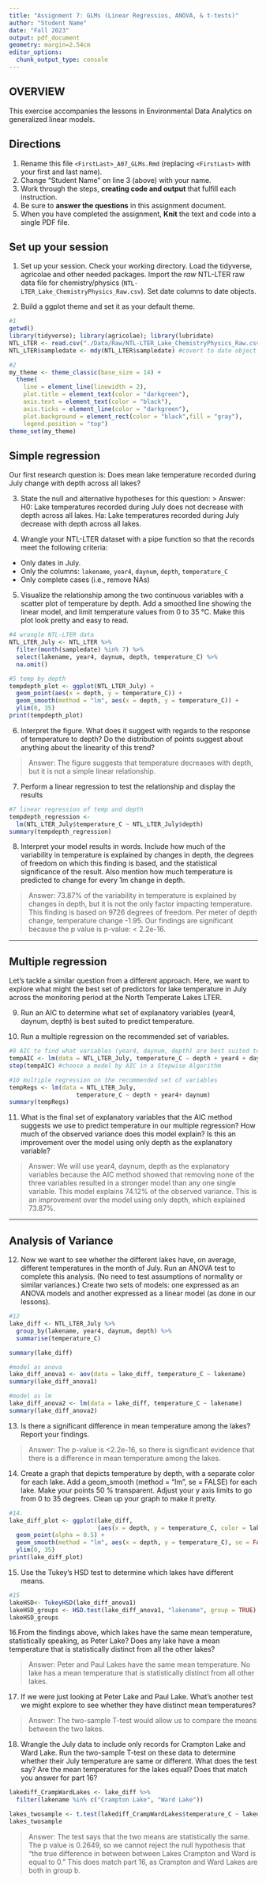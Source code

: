 ```yaml
---
title: "Assignment 7: GLMs (Linear Regressios, ANOVA, & t-tests)"
author: "Student Name"
date: "Fall 2023"
output: pdf_document
geometry: margin=2.54cm
editor_options: 
  chunk_output_type: console
---
```


## OVERVIEW

This exercise accompanies the lessons in Environmental Data Analytics on generalized linear models. 

## Directions
1. Rename this file `<FirstLast>_A07_GLMs.Rmd` (replacing `<FirstLast>` with your first and last name).
2. Change "Student Name" on line 3 (above) with your name.
3. Work through the steps, **creating code and output** that fulfill each instruction.
4. Be sure to **answer the questions** in this assignment document.
5. When you have completed the assignment, **Knit** the text and code into a single PDF file.


## Set up your session 
1. Set up your session. Check your working directory. Load the tidyverse, agricolae and other needed packages. Import the *raw* NTL-LTER raw data file for chemistry/physics (`NTL-LTER_Lake_ChemistryPhysics_Raw.csv`). Set date columns to date objects.

2. Build a ggplot theme and set it as your default theme.
```r
#1
getwd()
library(tidyverse); library(agricolae); library(lubridate)
NTL_LTER <- read.csv("./Data/Raw/NTL-LTER_Lake_ChemistryPhysics_Raw.csv")
NTL_LTER$sampledate <- mdy(NTL_LTER$sampledate) #covert to date object
```

``` r
#2
my_theme <- theme_classic(base_size = 14) +
  theme(
    line = element_line(linewidth = 2),
    plot.title = element_text(color = "darkgreen"),
    axis.text = element_text(color = "black"),
    axis.ticks = element_line(color = "darkgreen"),
    plot.background = element_rect(color = "black",fill = "gray"),
    legend.position = "top")
theme_set(my_theme)

```

## Simple regression
Our first research question is: Does mean lake temperature recorded during July change with depth across all lakes?

3. State the null and alternative hypotheses for this question:
> Answer:
H0: Lake temperatures recorded during July does not decrease with depth across all lakes.
Ha: Lake temperatures recorded during July decrease with depth across all lakes.

4.  Wrangle your NTL-LTER dataset with a pipe function so that the records meet the following criteria: 
 * Only dates in July. 
 * Only the columns: `lakename`, `year4`, `daynum`, `depth`, `temperature_C`
 * Only complete cases (i.e., remove NAs)

5. Visualize the relationship among the two continuous variables with a scatter plot of temperature by depth. Add a smoothed line showing the linear model, and limit temperature values from 0 to 35 °C. Make this plot look pretty and easy to read.

```r
#4 wrangle NTL-LTER data
NTL_LTER_July <- NTL_LTER %>%
  filter(month(sampledate) %in% 7) %>%
  select(lakename, year4, daynum, depth, temperature_C) %>%
  na.omit()

#5 temp by depth
tempdepth_plot <- ggplot(NTL_LTER_July) +
  geom_point(aes(x = depth, y = temperature_C)) +
  geom_smooth(method = "lm", aes(x = depth, y = temperature_C)) +
  ylim(0, 35)
print(tempdepth_plot)

```


6. Interpret the figure. What does it suggest with regards to the response of temperature to depth? Do the distribution of points suggest about anything about the linearity of this trend?

> Answer: The figure suggests that temperature decreases with depth, but it is not a simple linear relationship.


7. Perform a linear regression to test the relationship and display the results

```r
#7 linear regression of temp and depth
tempdepth_regression <-
  lm(NTL_LTER_July$temperature_C ~ NTL_LTER_July$depth)
summary(tempdepth_regression)

```

8. Interpret your model results in words. Include how much of the variability in temperature is explained by changes in depth, the degrees of freedom on which this finding is based, and the statistical significance of the result. Also mention how much temperature is predicted to change for every 1m change in depth. 

> Answer: 73.87% of the variability in temperature is explained by changes in depth, but it is not the only factor impacting temperature. This finding is based on 9726 degrees of freedom. Per meter of depth change, temperature change -1.95. Our findings are significant because the p value is p-value: < 2.2e-16.

---

## Multiple regression
Let's tackle a similar question from a different approach. Here, we want to explore what might the best set of predictors for lake temperature in July across the monitoring period at the North Temperate Lakes LTER. 

9. Run an AIC to determine what set of explanatory variables (year4, daynum, depth) is best suited to predict temperature.

10. Run a multiple regression on the recommended set of variables. 

```r
#9 AIC to find what variables (year4, daynum, depth) are best suited to find temp
tempAIC <- lm(data = NTL_LTER_July, temperature_C ~ depth + year4 + daynum)
step(tempAIC) #choose a model by AIC in a Stepwise Algorithm

#10 multiple regression on the recommended set of variables
tempRegs <- lm(data = NTL_LTER_July, 
                   temperature_C ~ depth + year4+ daynum)
summary(tempRegs)

```

11. What is the final set of explanatory variables that the AIC method suggests we use to predict temperature in our multiple regression? How much of the observed variance does this model explain? Is this an improvement over the model using only depth as the explanatory variable?

> Answer: We will use year4, daynum, depth as the explanatory variables because the AIC method showed that removing none of the three variables resulted in a stronger model than any one single variable. This model explains 74.12% of the observed variance. This is an improvement over the model using only depth, which explained 73.87%.

---
## Analysis of Variance

12. Now we want to see whether the different lakes have, on average, different temperatures in the month of July. Run an ANOVA test to complete this analysis. (No need to test assumptions of normality or similar variances.) Create two sets of models: one expressed as an ANOVA models and another expressed as a linear model (as done in our lessons).

```r
#12
lake_diff <- NTL_LTER_July %>%
  group_by(lakename, year4, daynum, depth) %>%
  summarise(temperature_C)

summary(lake_diff)

#model as anova
lake_diff_anova1 <- aov(data = lake_diff, temperature_C ~ lakename)
summary(lake_diff_anova1)

#model as lm
lake_diff_anova2 <- lm(data = lake_diff, temperature_C ~ lakename)
summary(lake_diff_anova2)

```

13. Is there a significant difference in mean temperature among the lakes? Report your findings. 

> Answer: The p-value is <2.2e-16, so there is significant evidence that there is a difference in mean temperature among the lakes.

14. Create a graph that depicts temperature by depth, with a separate color for each lake. Add a geom_smooth (method = "lm", se = FALSE) for each lake. Make your points 50 % transparent. Adjust your y axis limits to go from 0 to 35 degrees. Clean up your graph to make it pretty. 

```r
#14.
lake_diff_plot <- ggplot(lake_diff,
                         (aes(x = depth, y = temperature_C, color = lakename))) +
  geom_point(alpha = 0.5) + 
  geom_smooth(method = "lm", aes(x = depth, y = temperature_C), se = FALSE) +
  ylim(0, 35)
print(lake_diff_plot)

```

15. Use the Tukey's HSD test to determine which lakes have different means.

```r
#15
lakeHSD<- TukeyHSD(lake_diff_anova1)
lakeHSD_groups <- HSD.test(lake_diff_anova1, "lakename", group = TRUE)
lakeHSD_groups

```

16.From the findings above, which lakes have the same mean temperature, statistically speaking, as Peter Lake? Does any lake have a mean temperature that is statistically distinct from all the other lakes?

>Answer: Peter and Paul Lakes have the same mean temperature. No lake has a mean temperature that is statistically distinct from all other lakes.

17. If we were just looking at Peter Lake and Paul Lake. What's another test we might explore to see whether they have distinct mean temperatures? 

>Answer: The two-sample T-test would allow us to compare the means between the two lakes.

18. Wrangle the July data to include only records for Crampton Lake and Ward Lake. Run the two-sample T-test on these data to determine whether their July temperature are same or different. What does the test say? Are the mean temperatures for the lakes equal? Does that match you answer for part 16?

```r
lakediff_CrampWardLakes <- lake_diff %>%
  filter(lakename %in% c("Crampton Lake", "Ward Lake"))

lakes_twosample <- t.test(lakediff_CrampWardLakes$temperature_C ~ lakediff_CrampWardLakes$lakename)
lakes_twosample
```

>Answer: The test says that the two means are statistically the same. The p value is 0.2649, so we cannot reject the null hypothesis that "the true difference in between between Lakes Crampton and Ward is equal to 0." This does match part 16, as Crampton and Ward Lakes are both in group b.